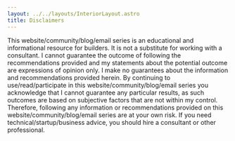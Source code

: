```yaml
---
layout: ../../layouts/InteriorLayout.astro
title: Disclaimers
---
```


This website/community/blog/email series is an educational and informational resource for builders. It is not a substitute for working with a consultant. I cannot guarantee the outcome of following the recommendations provided and my statements about the potential outcome are expressions of opinion only. I make no guarantees about the information and recommendations provided herein. By continuing to use/read/participate in this website/community/blog/email series you acknowledge that I cannot guarantee any particular results, as such outcomes are based on subjective factors that are not within my control. Therefore, following any information or recommendations provided on this website/community/blog/email series are at your own risk. If you need technical/startup/business advice, you should hire a consultant or other professional.
